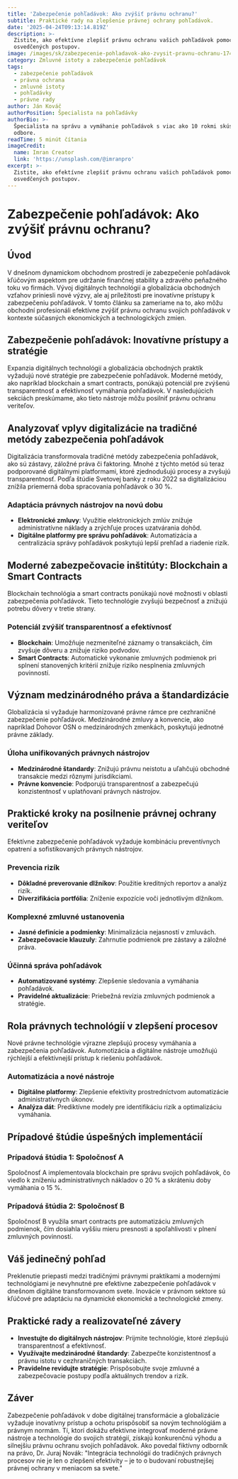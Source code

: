 ```yaml
---
title: 'Zabezpečenie pohľadávok: Ako zvýšiť právnu ochranu?'
subtitle: Praktické rady na zlepšenie právnej ochrany pohľadávok.
date: '2025-04-24T09:13:14.819Z'
description: >-
  Zistite, ako efektívne zlepšiť právnu ochranu vašich pohľadávok pomocou
  osvedčených postupov.
image: /images/sk/zabezpecenie-pohladavok-ako-zvysit-pravnu-ochranu-1745399594623.jpg
category: Zmluvné istoty a zabezpečenie pohľadávok
tags:
  - zabezpečenie pohľadávok
  - právna ochrana
  - zmluvné istoty
  - pohľadávky
  - právne rady
author: Ján Kováč
authorPosition: Špecialista na pohľadávky
authorBio: >-
  Špecialista na správu a vymáhanie pohľadávok s viac ako 10 rokmi skúseností v
  odbore.
readTime: 5 minút čítania
imageCredit:
  name: Imran Creator
  link: 'https://unsplash.com/@imranpro'
excerpt: >-
  Zistite, ako efektívne zlepšiť právnu ochranu vašich pohľadávok pomocou
  osvedčených postupov.
---
```

# Zabezpečenie pohľadávok: Ako zvýšiť právnu ochranu?

## Úvod

V dnešnom dynamickom obchodnom prostredí je zabezpečenie pohľadávok kľúčovým aspektom pre udržanie finančnej stability a zdravého peňažného toku vo firmách. Vývoj digitálnych technológií a globalizácia obchodných vzťahov priniesli nové výzvy, ale aj príležitosti pre inovatívne prístupy k zabezpečeniu pohľadávok. V tomto článku sa zameriame na to, ako môžu obchodní profesionáli efektívne zvýšiť právnu ochranu svojich pohľadávok v kontexte súčasných ekonomických a technologických zmien.

## Zabezpečenie pohľadávok: Inovatívne prístupy a stratégie

Expanzia digitálnych technológií a globalizácia obchodných praktík vyžadujú nové stratégie pre zabezpečenie pohľadávok. Moderné metódy, ako napríklad blockchain a smart contracts, ponúkajú potenciál pre zvýšenú transparentnosť a efektívnosť vymáhania pohľadávok. V nasledujúcich sekciách preskúmame, ako tieto nástroje môžu posilniť právnu ochranu veriteľov.

## Analyzovať vplyv digitalizácie na tradičné metódy zabezpečenia pohľadávok

Digitalizácia transformovala tradičné metódy zabezpečenia pohľadávok, ako sú zástavy, záložné práva či faktoring. Mnohé z týchto metód sú teraz podporované digitálnymi platformami, ktoré zjednodušujú procesy a zvyšujú transparentnosť. Podľa štúdie Svetovej banky z roku 2022 sa digitalizáciou znížila priemerná doba spracovania pohľadávok o 30 %.

### Adaptácia právnych nástrojov na novú dobu

- **Elektronické zmluvy**: Využitie elektronických zmlúv znižuje administratívne náklady a zrýchľuje proces uzatvárania dohôd.
- **Digitálne platformy pre správu pohľadávok**: Automatizácia a centralizácia správy pohľadávok poskytujú lepší prehľad a riadenie rizík.

## Moderné zabezpečovacie inštitúty: Blockchain a Smart Contracts

Blockchain technológia a smart contracts ponúkajú nové možnosti v oblasti zabezpečenia pohľadávok. Tieto technológie zvyšujú bezpečnosť a znižujú potrebu dôvery v tretie strany.

### Potenciál zvýšiť transparentnosť a efektívnosť

- **Blockchain**: Umožňuje nezmeniteľné záznamy o transakciách, čím zvyšuje dôveru a znižuje riziko podvodov.
- **Smart Contracts**: Automatické vykonanie zmluvných podmienok pri splnení stanovených kritérií znižuje riziko nesplnenia zmluvných povinností.

## Význam medzinárodného práva a štandardizácie

Globalizácia si vyžaduje harmonizované právne rámce pre cezhraničné zabezpečenie pohľadávok. Medzinárodné zmluvy a konvencie, ako napríklad Dohovor OSN o medzinárodných zmenkách, poskytujú jednotné právne základy.

### Úloha unifikovaných právnych nástrojov

- **Medzinárodné štandardy**: Znižujú právnu neistotu a uľahčujú obchodné transakcie medzi rôznymi jurisdikciami.
- **Právne konvencie**: Podporujú transparentnosť a zabezpečujú konzistentnosť v uplatňovaní právnych nástrojov.

## Praktické kroky na posilnenie právnej ochrany veriteľov

Efektívne zabezpečenie pohľadávok vyžaduje kombináciu preventívnych opatrení a sofistikovaných právnych nástrojov.

### Prevencia rizík

- **Dôkladné preverovanie dlžníkov**: Použitie kreditných reportov a analýz rizík.
- **Diverzifikácia portfólia**: Zníženie expozície voči jednotlivým dlžníkom.

### Komplexné zmluvné ustanovenia

- **Jasné definície a podmienky**: Minimalizácia nejasností v zmluvách.
- **Zabezpečovacie klauzuly**: Zahrnutie podmienok pre zástavy a záložné práva.

### Účinná správa pohľadávok

- **Automatizované systémy**: Zlepšenie sledovania a vymáhania pohľadávok.
- **Pravidelné aktualizácie**: Priebežná revízia zmluvných podmienok a stratégie.

## Rola právnych technológií v zlepšení procesov

Nové právne technológie výrazne zlepšujú procesy vymáhania a zabezpečenia pohľadávok. Automotizácia a digitálne nástroje umožňujú rýchlejší a efektívnejší prístup k riešeniu pohľadávok.

### Automatizácia a nové nástroje

- **Digitálne platformy**: Zlepšenie efektivity prostredníctvom automatizácie administratívnych úkonov.
- **Analýza dát**: Prediktívne modely pre identifikáciu rizík a optimalizáciu vymáhania.

## Prípadové štúdie úspešných implementácií

### Prípadová štúdia 1: Spoločnosť A

Spoločnosť A implementovala blockchain pre správu svojich pohľadávok, čo viedlo k zníženiu administratívnych nákladov o 20 % a skráteniu doby vymáhania o 15 %.

### Prípadová štúdia 2: Spoločnosť B

Spoločnosť B využila smart contracts pre automatizáciu zmluvných podmienok, čím dosiahla vyššiu mieru presnosti a spoľahlivosti v plnení zmluvných povinností.

## Váš jedinečný pohľad

Preklenutie priepasti medzi tradičnými právnymi praktikami a modernými technológiami je nevyhnutné pre efektívne zabezpečenie pohľadávok v dnešnom digitálne transformovanom svete. Inovácie v právnom sektore sú kľúčové pre adaptáciu na dynamické ekonomické a technologické zmeny.

## Praktické rady a realizovateľné závery

- **Investujte do digitálnych nástrojov**: Prijmite technológie, ktoré zlepšujú transparentnosť a efektívnosť.
- **Využívajte medzinárodné štandardy**: Zabezpečte konzistentnosť a právnu istotu v cezhraničných transakciách.
- **Pravidelne revidujte stratégie**: Prispôsobujte svoje zmluvné a zabezpečovacie postupy podľa aktuálnych trendov a rizík.

## Záver

Zabezpečenie pohľadávok v dobe digitálnej transformácie a globalizácie vyžaduje inovatívny prístup a ochotu prispôsobiť sa novým technológiám a právnym normám. Tí, ktorí dokážu efektívne integrovať moderné právne nástroje a technológie do svojich stratégií, získajú konkurenčnú výhodu a silnejšiu právnu ochranu svojich pohľadávok. Ako povedal fiktívny odborník na právo, Dr. Juraj Novák: "Integrácia technológií do tradičných právnych procesov nie je len o zlepšení efektivity – je to o budovaní robustnejšej právnej ochrany v meniacom sa svete."
